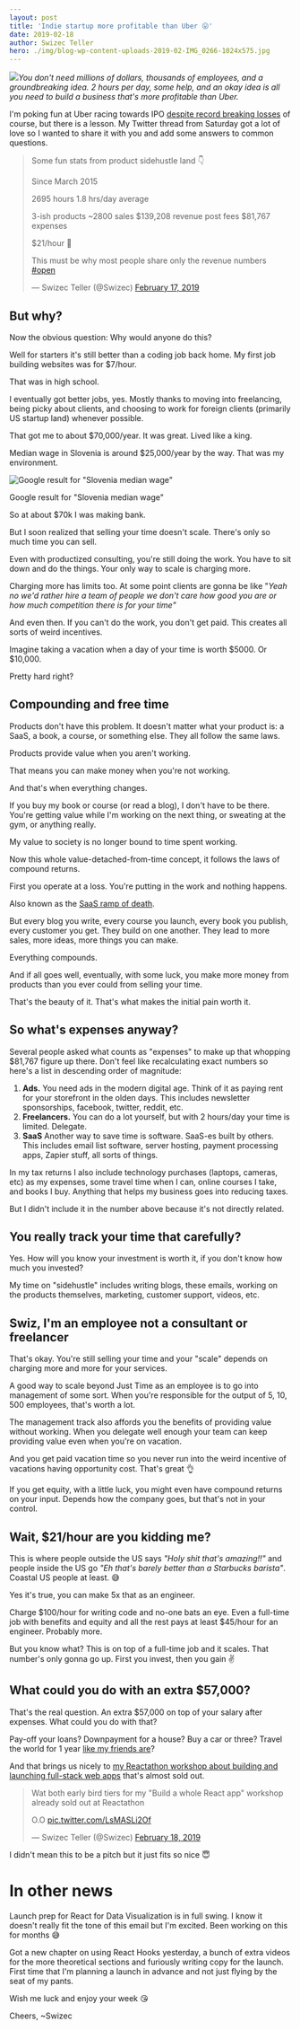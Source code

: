 ```yaml
---
layout: post
title: 'Indie startup more profitable than Uber 😛'
date: 2019-02-18
author: Swizec Teller
hero: ./img/blog-wp-content-uploads-2019-02-IMG_0266-1024x575.jpg
---
```

![](./img/blog-wp-content-uploads-2019-02-IMG_0266-1024x575.jpg)_You don't need millions of dollars, thousands of employees, and a groundbreaking idea. 2 hours per day, some help, and an okay idea is all you need to build a business that's more profitable than Uber._



I'm poking fun at Uber racing towards IPO [despite record breaking losses](https://www.bloomberg.com/news/articles/2019-02-15/uber-results-show-revenue-growth-slows-amid-persistent-losses) of course, but there is a lesson. My Twitter thread from Saturday got a lot of love so I wanted to share it with you and add some answers to common questions.



> Some fun stats from product sidehustle land 👇
>
> Since March 2015
>
>
>
> 2695 hours 1.8 hrs/day average
>
>
>
> 3-ish products ~2800 sales $139,208 revenue post fees $81,767 expenses
>
>
>
> $21/hour 🤔
>
>
>
> This must be why most people share only the revenue numbers [#open](https://twitter.com/hashtag/open?src=hash&ref_src=twsrc%5Etfw)
>
>
>
> — Swizec Teller (@Swizec) [February 17, 2019](https://twitter.com/Swizec/status/1096953072385875968?ref_src=twsrc%5Etfw)



## But why?



Now the obvious question: Why would anyone do this?



Well for starters it's still better than a coding job back home. My first job building websites was for $7/hour.



That was in high school.



I eventually got better jobs, yes. Mostly thanks to moving into freelancing, being picky about clients, and choosing to work for foreign clients (primarily US startup land) whenever possible.



That got me to about $70,000/year. It was great. Lived like a king.



Median wage in Slovenia is around $25,000/year by the way. That was my environment.

![Google result for "Slovenia median wage"](./img/media-Dzkrr5KUcAErAzP.jpg)



Google result for "Slovenia median wage"



So at about $70k I was making bank.



But I soon realized that selling your time doesn't scale. There's only so much time you can sell.



Even with productized consulting, you're still doing the work. You have to sit down and do the things. Your only way to scale is charging more.



Charging more has limits too. At some point clients are gonna be like "_Yeah no we'd rather hire a team of people we don't care how good you are or how much competition there is for your time"_



And even then. If you can't do the work, you don't get paid. This creates all sorts of weird incentives.



Imagine taking a vacation when a day of your time is worth $5000. Or $10,000.



Pretty hard right?



## Compounding and free time



Products don't have this problem. It doesn't matter what your product is: a SaaS, a book, a course, or something else. They all follow the same laws.



Products provide value when you aren't working.



That means you can make money when you're not working.



And that's when everything changes.



If you buy my book or course (or read a blog), I don't have to be there. You're getting value while I'm working on the next thing, or sweating at the gym, or anything really.



My value to society is no longer bound to time spent working.



Now this whole value-detached-from-time concept, it follows the laws of compound returns.



First you operate at a loss. You're putting in the work and nothing happens.



Also known as the [SaaS ramp of death](https://baremetrics.com/blog/long-slow-saas-ramp-of-death).



But every blog you write, every course you launch, every book you publish, every customer you get. They build on one another. They lead to more sales, more ideas, more things you can make.



Everything compounds.



And if all goes well, eventually, with some luck, you make more money from products than you ever could from selling your time.



That's the beauty of it. That's what makes the initial pain worth it.



## So what's expenses anyway?



Several people asked what counts as "expenses" to make up that whopping $81,767 figure up there. Don't feel like recalculating exact numbers so here's a list in descending order of magnitude:



1. **Ads.** You need ads in the modern digital age. Think of it as paying rent for your storefront in the olden days. This includes newsletter sponsorships, facebook, twitter, reddit, etc.
2. **Freelancers.** You can do a lot yourself, but with 2 hours/day your time is limited. Delegate.
3. **SaaS** Another way to save time is software. SaaS-es built by others. This includes email list software, server hosting, payment processing apps, Zapier stuff, all sorts of things.



In my tax returns I also include technology purchases (laptops, cameras, etc) as my expenses, some travel time when I can, online courses I take, and books I buy. Anything that helps my business goes into reducing taxes.



But I didn't include it in the number above because it's not directly related.



## You really track your time that carefully?



Yes. How will you know your investment is worth it, if you don't know how much you invested?



My time on "sidehustle" includes writing blogs, these emails, working on the products themselves, marketing, customer support, videos, etc.



## Swiz, I'm an employee not a consultant or freelancer



That's okay. You're still selling your time and your "scale" depends on charging more and more for your services.



A good way to scale beyond Just Time as an employee is to go into management of some sort. When you're responsible for the output of 5, 10, 500 employees, that's worth a lot.



The management track also affords you the benefits of providing value without working. When you delegate well enough your team can keep providing value even when you're on vacation.



And you get paid vacation time so you never run into the weird incentive of vacations having opportunity cost. That's great 👌



If you get equity, with a little luck, you might even have compound returns on your input. Depends how the company goes, but that's not in your control.



## Wait, $21/hour are you kidding me?



This is where people outside the US says _"Holy shit that's amazing!!"_ and people inside the US go _"Eh that's barely better than a Starbucks barista"_. Coastal US people at least. 😅



Yes it's true, you can make 5x that as an engineer.



Charge $100/hour for writing code and no-one bats an eye. Even a full-time job with benefits and equity and all the rest pays at least $45/hour for an engineer. Probably more.



But you know what? This is on top of a full-time job and it scales. That number's only gonna go up. First you invest, then you gain ✌️



## What could you do with an extra $57,000?



That's the real question. An extra $57,000 on top of your salary after expenses. What could you do with that?



Pay-off your loans? Downpayment for a house? Buy a car or three? Travel the world for 1 year [like my friends are](https://www.instagram.com/wanderingadeux/)?



And that brings us nicely to [my Reactathon workshop about building and launching full-stack web apps](https://ti.to/real-world-react/modern-app-with-react-workshop) that's almost sold out.



> Wat both early bird tiers for my "Build a whole React app" workshop already sold out at Reactathon
>
> O.O [pic.twitter.com/LsMASLi2Of](https://t.co/LsMASLi2Of)
>
>
>
> — Swizec Teller (@Swizec) [February 18, 2019](https://twitter.com/Swizec/status/1097361230799429632?ref_src=twsrc%5Etfw)



I didn't mean this to be a pitch but it just fits so nice 😇



# In other news



Launch prep for React for Data Visualization is in full swing. I know it doesn't really fit the tone of this email but I'm excited. Been working on this for months 😅



Got a new chapter on using React Hooks yesterday, a bunch of extra videos for the more theoretical sections and furiously writing copy for the launch. First time that I'm planning a launch in advance and not just flying by the seat of my pants.



Wish me luck and enjoy your week 😘



Cheers, ~Swizec
